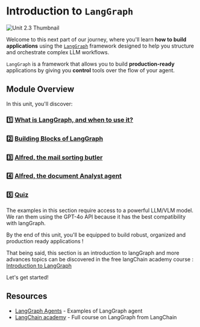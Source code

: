 # Introduction to `LangGraph`

<img src="https://huggingface.co/datasets/agents-course/course-images/resolve/main/en/unit2/LangGraph/LangGraph.png" alt="Unit 2.3 Thumbnail"/>

Welcome to this next part of our journey, where you'll learn **how to build applications** using the [`LangGraph`](https://github.com/langchain-ai/langgraph) framework designed to help you structure and orchestrate complex LLM workflows.

`LangGraph` is a framework that allows you to build **production-ready** applications by giving you **control** tools over the flow of your agent.

## Module Overview

In this unit, you'll discover:

### 1️⃣ [What is LangGraph, and when to use it?](./when_to_use_langgraph.mdx)
### 2️⃣ [Building Blocks of LangGraph](./building_blocks.mdx)
### 3️⃣ [Alfred, the mail sorting butler](./first_graph.mdx)
### 4️⃣ [Alfred, the document Analyst agent](./document_analysis_agent.mdx)
### 5️⃣ [Quiz](./quiz1.mdx)

<Tip warning={true}>
The examples in this section require access to a powerful LLM/VLM model. We ran them using the GPT-4o API because it has the best compatibility with langGraph.
</Tip>

By the end of this unit, you'll be equipped to build robust, organized and production ready applications ! 

That being said, this section is an introduction to langGraph and more advances topics can be discovered in the free langChain academy course : [Introduction to LangGraph](https://academy.langchain.com/courses/intro-to-langgraph)

Let's get started!

## Resources

- [LangGraph Agents](https://langchain-ai.github.io/langgraph/) - Examples of LangGraph agent
- [LangChain academy](https://academy.langchain.com/courses/intro-to-langgraph) - Full course on LangGraph from LangChain
